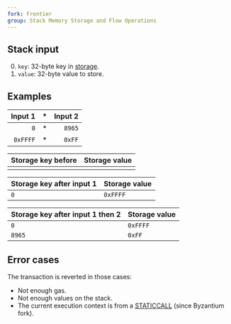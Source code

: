 ```yaml
---
fork: Frontier
group: Stack Memory Storage and Flow Operations
---
```


## Stack input

0. `key`: 32-byte key in [storage](/about).
1. `value`: 32-byte value to store.

## Examples

| Input 1 | * | Input 2 |
|------:|--:|--:|
| `0` | * | `8965` |
| `0xFFFF` | * | `0xFF` |

| Storage key before | Storage value |
|-------------|---------------|
| | |

| Storage key after input 1 | Storage value |
|-------------|---------------|
| `0` | `0xFFFF` |

| Storage key after input 1 then 2 | Storage value |
|-------------|---------------|
| `0` | `0xFFFF` |
| `8965` | `0xFF` |

## Error cases

The transaction is reverted in those cases:
- Not enough gas.
- Not enough values on the stack.
- The current execution context is from a [STATICCALL](/#FA) (since Byzantium fork).
